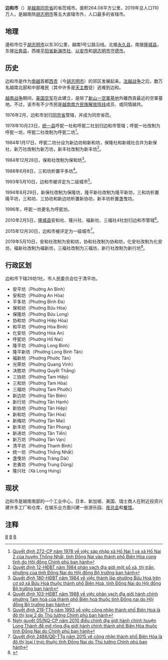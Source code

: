 {{Infobox Settlement
|name                   = 边和市
|settlement_type        = 省辖市
|official_name          = 
|other_name             = 
|native_name            = {{lang|vi|Thành phố Biên Hòa}}
|nickname               = 
|motto                  = 
|image_skyline          = Nhà thờ chính Văn miếu Trấn Biên.jpg
|imagesize              = 
|image_caption          = 边和镇边文庙正殿
|image_flag             = 
|flag_size              = 
|image_seal             = 
|seal_size              = 
|image_shield           = 
|shield_size            = 
|image_blank_emblem     = 
|blank_emblem_size      = 
|image_map              = {{Infobox mapframe|frame-width=250|zoom=10}}
|mapsize                = 
|map_caption            = 
|image_map1             = Administrative Divisions of Dong Nai Province.png
|mapsize1               = 
|map_caption1           = 边和市在同奈省的位置
|pushpin_map            = Vietnam
|pushpin_label_position = bottom
|pushpin_map_caption    = 边和市在越南的位置
|pushpin_map1           = 
|pushpin_label_position1= 
|pushpin_map_caption1   = 
|subdivision_type       = 国家
|subdivision_name       = {{flag|Vietnam}}
|subdivision_type1      = [[越南行政区划|省]]
|subdivision_name1      = [[同奈省|同奈省]]
|subdivision_type2      = 行政区划
|subdivision_name2      = 29坊1社
|subdivision_type3      = 
|subdivision_name3      = 
|seat_type              = 
|seat                   = 
|government_type        = 
|leader_title           = 
|leader_name            = 
|leader_title1          = 
|leader_name1           = 
|established_title      = 
|established_date       = 
|area_magnitude         = 
|unit_pref              = 
|area_footnotes         = 
|area_total_km2         = 264.08
|area_land_km2          = 
|area_water_km2         = 
|area_water_percent     = 
|area_urban_km2         = 
|area_metro_km2         = 
|population_as_of       = 2019年
|population_footnotes   = 
|population_note        = 
|population_total       = 1100000
|population_density_km2 = auto
|population_metro             = 
|population_density_metro_km2 = 
|population_urban             = 
|population_density_urban_km2 = 
|timezone               = [[越南标准时间|越南标准时间]]
|utc_offset             = +7
|elevation_footnotes    = 
|elevation_m            = 
|coor_type              = 
|coordinates            = 
|postal_code_type       = 
|postal_code            = 
|area_code              = 
|website                = [http://bienhoa.dongnai.gov.vn/Pages/home.aspx 边和市电子信息门户网站]
|footnotes              = 
}}
'''边和市'''（{{vie|v='''Thành phố Biên Hòa'''|hn=城庯邊和}}）是[[越南|越南]][[同奈省|同奈省]]的省莅城市。面积264.08平方公里，2019年总人口110万人，是越南除[[胡志明市|胡志明市]]等五大直辖市外，人口最多的省辖市。

==地理==
邊和市位于[[胡志明市|胡志明市]]以东30公里，越南1号公路沿线。北接[[永久县|永久县]]，南接[[隆城县|隆城县]]，东接[[壮奔县|壮奔县]]，西接[[平阳省|平阳省]][[新渊市社|新渊市社]]、[[以安市|以安市]]和[[胡志明市|胡志明市]][[守德市|守德市]]。

==历史==
边和市是作为[[南越|南越]]首都[[胡志明市|西贡]]（今[[胡志明市|胡志明市]]）的郊区发展起来。[[法越战争|法越战争]]之后，数万名越南北部和中部难民（其中许多是[[天主教|天主教]]徒）逃难到边和。

[[越南战争|越南战争]]期间，[[美国空军|美国空军]]在此建立{{Link-en|邊和空軍基地|Bien Hoa Air Base}}，是除了[[新山一空軍基地|新山一空軍基地]]外離西貢最近的空軍基地。不过，该市有不少市民是[[越南南方民族解放阵线|越南南方民族解放阵线]]成员、或同情越共。

1976年2月，边和市划归[[同奈省|同奈省]]管辖，并成为同奈省莅。

1978年10月23日，[[统一县|统一县]]呼狔一社和呼狔二社划归边和市管辖；呼狔一社改制为呼狔一坊，呼狔二社改制为呼狔二坊<ref>[https://thuvienphapluat.vn/van-ban/Bo-may-hanh-chinh/Quyet-dinh-272-CP-sap-nhap-xa-Ho-Nai-1-Ho-Nai-2-huyen-Thong-Nhat-tinh-Dong-Nai-vao-thanh-pho-Bien-Hoa-cung-tinh/57839/noi-dung.aspx Quyết định 272-CP năm 1978 về việc sáp nhập xã Hố Nai 1 và xã Hố Nai 2 của huyện Thống Nhất, tỉnh Đồng Nai vào thành phố Biên Hòa cùng tỉnh do Hội đồng Chính phủ ban hành]</ref>。

1984年1月17日，呼狔二坊分设为新边坊和新和坊，保隆社和新城社合并为新保社，新万社改制为新万坊，新丰社改制为新丰坊<ref>[https://thuvienphapluat.vn/van-ban/Bo-may-hanh-chinh/Quyet-dinh-12-HDBT-phan-vach-dia-gioi-xa-thi-tran-phuong-tinh-Dong-Nai/43395/noi-dung.aspx Quyết định 12-HĐBT năm 1984 phân vạch địa giới một số xã, thị trấn, phường của tỉnh Đồng Nai do Hội đồng Bộ trưởng ban hành]</ref>。

1984年12月28日，保和社改制为保和坊<ref>[https://thuvienphapluat.vn/van-ban/Bo-may-hanh-chinh/Quyet-dinh-180-HDBT-thanh-lap-phuong-Buu-Hoa-xa-Buu-Hoa-thanh-pho-Bien-Hoa-Dong-Nai-43535.aspx Quyết định 180-HĐBT năm 1984 về việc thành lập phường Bửu Hoà trên cơ sở xã Bửu Hoà thuộc thành phố Biên Hoà, tỉnh Đồng Nai do Hội đồng Bộ trưởng ban hành]</ref>。

1988年6月8日，三和坊析置平多坊<ref>[https://thuvienphapluat.vn/van-ban/Bo-may-hanh-chinh/Quyet-dinh-103-HDBT-phan-vach-dia-gioi-hanh-chinh-phuong-Tam-hoa-thanh-pho-Bien-hoa-tinh-Dong-nai/37575/noi-dung.aspx Quyết định 103-HĐBT năm 1988 về việc phân vạch địa giới hành chính phường Tam hoà của thành phố Biên hoà thuộc tỉnh Đồng nai do Hội đồng Bộ trưởng ban hành]</ref>。

1993年5月10日，边和市被评定为二级城市<ref>[https://thuvienphapluat.vn/van-ban/Xay-dung-Do-thi/Quyet-dinh-219-TTg-cong-nhan-thanh-pho-Bien-Hoa-la-do-thi-loai-2-38562.aspx Quyết định 219-TTg năm 1993 về việc công nhận thành phố Biên Hoà là đô thị loại 2 do Thủ tướng Chính phủ ban hành]</ref>。

1994年8月29日，新保社改制为保隆坊，隆平新社改制为隆平新坊，三和坊析置隆平坊，三和坊、三协坊和新边坊析置新协坊，新丰坊析置盏曳坊。

1996年，呼狔一坊更名为呼狔坊。

2010年2月5日，[[隆城县|隆城县]]安和社、隆兴社、福新社、三福社4社划归边和市管辖<ref>[https://thuvienphapluat.vn/van-ban/Bo-may-hanh-chinh/Nghi-quyet-05-NQ-CP-dieu-chinh-dia-gioi-hanh-chinh-huyen-Long-Thanh-101218.aspx Nghị quyết 05/NQ-CP năm 2010 điều chỉnh địa giới hành chính huyện Long Thành để mở rộng địa giới hành chính thành phố Biên Hòa thuộc tỉnh Đồng Nai do Chính phủ ban hành]</ref>。

2015年12月30日，边和市被评定为一级城市<ref>[https://thuvienphapluat.vn/van-ban/Xay-dung-Do-thi/Quyet-dinh-2488-QD-TTg-2015-cong-nhan-thanh-pho-Bien-Hoa-la-do-thi-loai-I-thuoc-tinh-Dong-Nai-394181.aspx Quyết định 2488/QĐ-TTg năm 2015 về công nhận thành phố Biên Hòa là đô thị loại I trực thuộc tỉnh Đồng Nai do Thủ tướng Chính phủ ban hành]</ref>。

2019年5月10日，安和社改制为安和坊，协和社改制为协和坊，化安社改制为化安坊，福新社改制为福新坊，三福社改制为三福坊，新行社改制为新行坊<ref>{{Cite web |url=https://thuvienphapluat.vn/van-ban/Bat-dong-san/Nghi-quyet-694-NQ-UBTVQH14-2019-ve-dieu-chinh-dia-gioi-hanh-chinh-tinh-Dong-Nai-414915.aspx |title=Nghị quyết 694/NQ-UBTVQH14 năm 2019 điều chỉnh địa giới hành chính và thành lập đơn vị hành chính đô thị cấp xã thuộc tỉnh Đồng Nai do Ủy ban Thường vụ Quốc hội ban hành |accessdate=2020-02-24 |archive-date=2019-06-03 |archive-url=https://web.archive.org/web/20190603222259/https://thuvienphapluat.vn/van-ban/Bat-dong-san/Nghi-quyet-694-NQ-UBTVQH14-2019-ve-dieu-chinh-dia-gioi-hanh-chinh-tinh-Dong-Nai-414915.aspx |dead-url=no }}</ref>。

==行政区划==
边和市下辖29坊1社，市人民委员会位于清平坊。
*安平坊（Phường An Bình）
*安和坊（Phường An Hòa）
*平多坊（Phường Bình Đa）
*保和坊（Phường Bửu Hòa）
*保隆坊（Phường Bửu Long）
*协和坊（Phường Hiệp Hòa）
*和平坊（Phường Hòa Bình）
*化安坊（Phường Hóa An）
*呼狔坊（Phường Hố Nai）
*隆平坊（Phường Long Bình）
*隆平新坊（Phường Long Bình Tân）
*福新坊（Phường Phước Tân）
*光荣坊（Phường Quang Vinh）
*决胜坊（Phường Quyết Thắng）
*三协坊（Phường Tam Hiệp）
*三和坊（Phường Tam Hòa）
*三福坊（Phường Tam Phước）
*新边坊（Phường Tân Biên）
*新行坊（Phường Tân Hạnh）
*新协坊（Phường Tân Hiệp）
*新和坊（Phường Tân Hòa）
*新梅坊（Phường Tân Mai）
*新丰坊（Phường Tân Phong）
*新进坊（Phường Tân Tiến）
*新万坊（Phường Tân Vạn）
*清平坊（Phường Thanh Bình）
*统一坊（Phường Thống Nhất）
*盏曳坊（Phường Trảng Dài）
*忠勇坊（Phường Trung Dũng）
*隆兴社（Xã Long Hưng）

==现状==
边和市是越南南部的一个工业中心，日本、新加坡、美国、瑞士商人在附近投资兴建许多工厂和仓库，在娱乐业方面兴建一些游乐园、[[夜总会|夜总会]]和[[餐馆|餐馆]]。

==注释==
{{reflist|2}}
{{同奈省行政区划}}
{{越南东南部之县市镇区域划分}}

[[Category:同奈省|B]]
[[Category:越南城市|B]]
[[Category:越南省莅城市|B]]